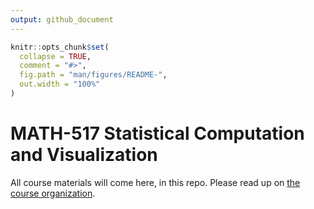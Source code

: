```yaml
---
output: github_document
---
```


<!-- README.md is generated from README.Rmd. Please edit that file -->

```r
knitr::opts_chunk$set(
  collapse = TRUE,
  comment = "#>",
  fig.path = "man/figures/README-",
  out.width = "100%"
)
```

# MATH-517 Statistical Computation and Visualization

<!-- badges: start -->
<!-- badges: end -->

All course materials will come here, in this repo. Please read up on [the course organization](https://htmlpreview.github.io/?https://github.com/TMasak/StatComp/blob/master/Manuals/01_Organization.html).



